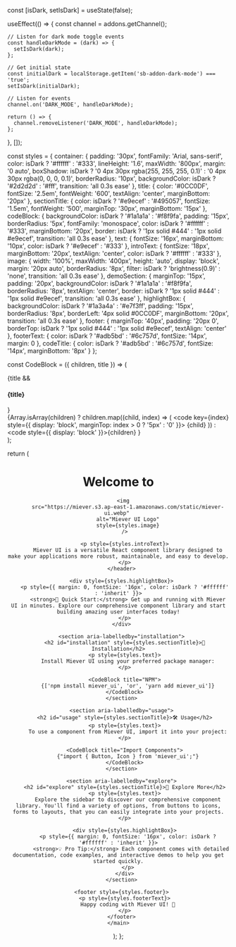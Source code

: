 
<Meta title="Welcome" />

  const [isDark, setIsDark] = useState(false);
  
  useEffect(() => {
    const channel = addons.getChannel();
    
    // Listen for dark mode toggle events
    const handleDarkMode = (dark) => {
      setIsDark(dark);
    };
    
    // Get initial state
    const initialDark = localStorage.getItem('sb-addon-dark-mode') === 'true';
    setIsDark(initialDark);
    
    // Listen for events
    channel.on('DARK_MODE', handleDarkMode);
    
    return () => {
      channel.removeListener('DARK_MODE', handleDarkMode);
    };
  }, []);
  
  const styles = {
    container: {
      padding: '30px',
      fontFamily: 'Arial, sans-serif',
      color: isDark ? '#ffffff' : '#333',
      lineHeight: '1.6',
      maxWidth: '800px',
      margin: '0 auto',
      boxShadow: isDark ? '0 4px 30px rgba(255, 255, 255, 0.1)' : '0 4px 30px rgba(0, 0, 0, 0.1)',
      borderRadius: '10px',
      backgroundColor: isDark ? '#2d2d2d' : '#fff',
      transition: 'all 0.3s ease'
    },
    title: {
      color: '#0CC0DF',
      fontSize: '2.5em',
      fontWeight: '600',
      textAlign: 'center',
      marginBottom: '20px'
    },
    sectionTitle: {
      color: isDark ? '#e9ecef' : '#495057',
      fontSize: '1.5em',
      fontWeight: '500',
      marginTop: '30px',
      marginBottom: '15px'
    },
    codeBlock: {
      backgroundColor: isDark ? '#1a1a1a' : '#f8f9fa',
      padding: '15px',
      borderRadius: '5px',
      fontFamily: 'monospace',
      color: isDark ? '#ffffff' : '#333',
      marginBottom: '20px',
      border: isDark ? '1px solid #444' : '1px solid #e9ecef',
      transition: 'all 0.3s ease'
    },
    text: {
      fontSize: '16px',
      marginBottom: '10px',
      color: isDark ? '#e9ecef' : '#333'
    },
    introText: {
      fontSize: '18px',
      marginBottom: '20px',
      textAlign: 'center',
      color: isDark ? '#ffffff' : '#333'
    },
    image: {
      width: '100%',
      maxWidth: '400px',
      height: 'auto',
      display: 'block',
      margin: '20px auto',
      borderRadius: '8px',
      filter: isDark ? 'brightness(0.9)' : 'none',
      transition: 'all 0.3s ease'
    },
    demoSection: {
      marginTop: '15px',
      padding: '20px',
      backgroundColor: isDark ? '#1a1a1a' : '#f8f9fa',
      borderRadius: '8px',
      textAlign: 'center',
      border: isDark ? '1px solid #444' : '1px solid #e9ecef',
      transition: 'all 0.3s ease'
    },
    highlightBox: {
      backgroundColor: isDark ? '#1a3a4a' : '#e7f3ff',
      padding: '15px',
      borderRadius: '8px',
      borderLeft: '4px solid #0CC0DF',
      marginBottom: '20px',
      transition: 'all 0.3s ease'
    },
    footer: {
      marginTop: '40px',
      padding: '20px 0',
      borderTop: isDark ? '1px solid #444' : '1px solid #e9ecef',
      textAlign: 'center'
    },
    footerText: {
      color: isDark ? '#adb5bd' : '#6c757d',
      fontSize: '14px',
      margin: 0
    },
    codeTitle: {
      color: isDark ? '#adb5bd' : '#6c757d',
      fontSize: '14px',
      marginBottom: '8px'
    }
  };

  const CodeBlock = ({ children, title }) => (
    <div>
      {title && <h4 style={styles.codeTitle}>{title}</h4>}
      <div style={styles.codeBlock}>
        {Array.isArray(children) ? 
          children.map((child, index) => (
            <code key={index} style={{ display: 'block', marginTop: index > 0 ? '5px' : '0' }}>
              {child}
            </code>
          )) :
          <code style={{ display: 'block' }}>{children}</code>
        }
      </div>
    </div>
  );

  return (
    <main role="main" style={styles.container}>
      <header>
        <h1 style={styles.title}>Welcome to</h1>
        
        <img 
          src="https://miever.s3.ap-east-1.amazonaws.com/static/miever-ui.webp" 
          alt="Miever UI Logo"
          style={styles.image}
        />
        
        <p style={styles.introText}>
          Miever UI is a versatile React component library designed to make your applications more robust, maintainable, and easy to develop.
        </p>
      </header>

      <div style={styles.highlightBox}>
        <p style={{ margin: 0, fontSize: '16px', color: isDark ? '#ffffff' : 'inherit' }}>
          <strong>🚀 Quick Start:</strong> Get up and running with Miever UI in minutes. Explore our comprehensive component library and start building amazing user interfaces today!
        </p>
      </div>

      <section aria-labelledby="installation">
        <h2 id="installation" style={styles.sectionTitle}>🧳 Installation</h2>
        <p style={styles.text}>
          Install Miever UI using your preferred package manager:
        </p>
        
        <CodeBlock title="NPM">
          {['npm install miever_ui', 'or', 'yarn add miever_ui']}
        </CodeBlock>
      </section>

      <section aria-labelledby="usage">
        <h2 id="usage" style={styles.sectionTitle}>🛠 Usage</h2>
        <p style={styles.text}>
          To use a component from Miever UI, import it into your project:
        </p>
        
        <CodeBlock title="Import Components">
          {"import { Button, Icon } from 'miever_ui';"}
        </CodeBlock>
      </section>

      <section aria-labelledby="explore">
        <h2 id="explore" style={styles.sectionTitle}>🌟 Explore More</h2>
        <p style={styles.text}>
          Explore the sidebar to discover our comprehensive component library. You'll find a variety of options, from buttons to icons, forms to layouts, that you can easily integrate into your projects.
        </p>
        
        <div style={styles.highlightBox}>
          <p style={{ margin: 0, fontSize: '16px', color: isDark ? '#ffffff' : 'inherit' }}>
            <strong>💡 Pro Tip:</strong> Each component comes with detailed documentation, code examples, and interactive demos to help you get started quickly.
          </p>
        </div>
      </section>

      <footer style={styles.footer}>
        <p style={styles.footerText}>
          Happy coding with Miever UI! 🎉
        </p>
      </footer>
    </main>
  );
};

<WelcomeContent />
